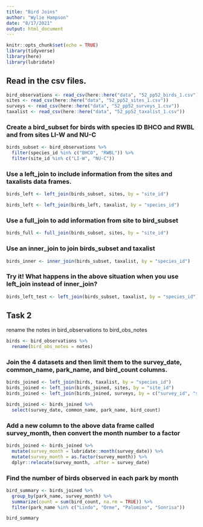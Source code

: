 ```yaml
---
title: "Bird Joins"
author: "Wylie Hampson"
date: "8/17/2021"
output: html_document
---
```


```r
knitr::opts_chunk$set(echo = TRUE)
library(tidyverse)
library(here)
library(lubridate)
```

## Read in the csv files.

```r
bird_observations <- read_csv(here::here("data", "52_pp52_birds_1.csv"))
sites <- read_csv(here::here("data", "52_pp52_sites_1.csv"))
surveys <- read_csv(here::here("data", "52_pp52_surveys_1.csv"))
taxalist <- read_csv(here::here("data", "52_pp52_taxalist_1.csv"))
```

### Create a bird_subset for birds with species ID BHCO and RWBL and from sites LI-W and NU-C

```r
birds_subset <- bird_observations %>% 
  filter(species_id %in% c("BHCO", "RWBL")) %>% 
  filter(site_id %in% c("LI-W", "NU-C"))
```

### Use a left_join to include information from the sites and taxalists data frames.

```r
birds_left <- left_join(birds_subset, sites, by = "site_id")

birds_left <- left_join(birds_left, taxalist, by = "species_id")
```

### Use a full_join to add information from site to bird_subset

```r
birds_full <- full_join(birds_subset, sites, by = "site_id")
```

### Use an inner_join to join birds_subset and taxalist

```r
birds_inner <- inner_join(birds_subset, taxalist, by = "species_id")
```

### Try it! What happens in the above situation when you use left_join instead of inner_join?

```r
birds_left_test <- left_join(birds_subset, taxalist, by = "species_id")
```

## Task 2

rename the notes in bird_observations to bird_obs_notes

```r
birds <- bird_observations %>% 
  rename(bird_obs_notes = notes)
```

### Join the 4 datasets and then limit them to the survey_date, common_name, park_name, and bird_count columns.

```r
birds_joined <- left_join(birds, taxalist, by = "species_id")
birds_joined <- left_join(birds_joined, sites, by = "site_id")
birds_joined <- left_join(birds_joined, surveys, by = c("survey_id", "site_id"))

birds_joined <- birds_joined %>% 
  select(survey_date, common_name, park_name, bird_count)
```

### Add a new column to the above data frame called survey_month, then convert the month number to a factor

```r
birds_joined <- birds_joined %>% 
  mutate(survey_month = lubridate::month(survey_date)) %>% 
  mutate(survey_month = as.factor(survey_month)) %>% 
  dplyr::relocate(survey_month, .after = survey_date)
```

### Find the number of birds observed in each park by month

```r
bird_summary <- birds_joined %>% 
  group_by(park_name, survey_month) %>% 
  summarize(count = sum(bird_count, na.rm = TRUE)) %>% 
  filter(park_name %in% c("Lindo", "Orme", "Palomino", "Sonrisa"))

bird_summary
```








